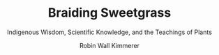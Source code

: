 ---
lastupdated:  2020-08-16
title: 'Braiding Sweetgrass'
subtitle: 'Indigenous Wisdom, Scientific Knowledge, and the Teachings of Plants'
author: 'Robin Wall Kimmerer'
published: true
cover: './braiding.jpg'
type: ['antibook']
url: 'https://www.librarything.com/work/14042121'
---